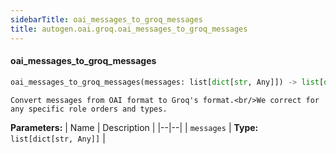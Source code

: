 ```yaml
---
sidebarTitle: oai_messages_to_groq_messages
title: autogen.oai.groq.oai_messages_to_groq_messages
---
```


<code class="doc-symbol doc-symbol-heading doc-symbol-function"></code>
#### oai_messages_to_groq_messages

```python
oai_messages_to_groq_messages(messages: list[dict[str, Any]]) -> list[dict[str, typing.Any]]
```

    Convert messages from OAI format to Groq's format.<br/>We correct for any specific role orders and types.

<b>Parameters:</b>
| Name | Description |
|--|--|
| `messages` | **Type:** `list[dict[str, Any]]` |

<br />